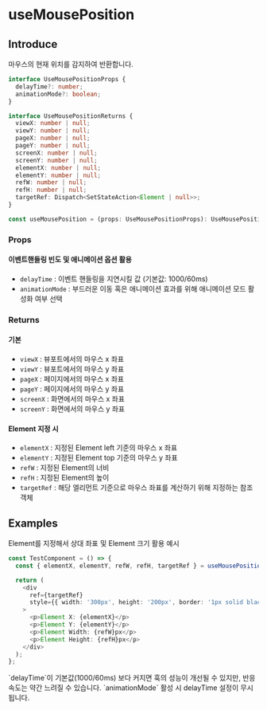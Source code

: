 # useMousePosition

## Introduce

마우스의 현재 위치를 감지하여 반환합니다.

```ts
interface UseMousePositionProps {
  delayTime?: number;
  animationMode?: boolean;
}

interface UseMousePositionReturns {
  viewX: number | null;
  viewY: number | null;
  pageX: number | null;
  pageY: number | null;
  screenX: number | null;
  screenY: number | null;
  elementX: number | null;
  elementY: number | null;
  refW: number | null;
  refH: number | null;
  targetRef: Dispatch<SetStateAction<Element | null>>;
}

const useMousePosition = (props: UseMousePositionProps): UseMousePositionReturns
```

### Props

#### 이벤트핸들링 빈도 및 애니메이션 옵션 활용

- `delayTime` : 이벤트 핸들링을 지연시킬 값 (기본값: 1000/60ms)
- `animationMode` : 부드러운 이동 혹은 애니메이션 효과를 위해 애니메이션 모드 활성화 여부 선택

### Returns

#### 기본

- `viewX` : 뷰포트에서의 마우스 x 좌표
- `viewY` : 뷰포트에서의 마우스 y 좌표
- `pageX` : 페이지에서의 마우스 x 좌표
- `pageY` : 페이지에서의 마우스 y 좌표
- `screenX` : 화면에서의 마우스 x 좌표
- `screenY` : 화면에서의 마우스 y 좌표

#### Element 지정 시 

- `elementX` : 지정된 Element left 기준의 마우스 x 좌표
- `elementY` : 지정된 Element top 기준의 마우스 y 좌표
- `refW` : 지정된 Element의 너비
- `refH` : 지정된 Element의 높이
- `targetRef` : 해당 엘리먼트 기준으로 마우스 좌표를 계산하기 위해 지정하는 참조 객체

## Examples

Element를 지정해서 상대 좌표 및 Element 크기 활용 예시

```ts copy filename="TestComponent.tsx" /targetRef/
const TestComponent = () => {
  const { elementX, elementY, refW, refH, targetRef } = useMousePosition({ delayTime: 100 });

  return (
    <div
      ref={targetRef}
      style={{ width: '300px', height: '200px', border: '1px solid black' }}
    >
      <p>Element X: {elementX}</p>
      <p>Element Y: {elementY}</p>
      <p>Element Width: {refW}px</p>
      <p>Element Height: {refH}px</p>
    </div>
  );
};
```


<Callout type="info">
  `delayTime`이 기본값(1000/60ms) 보다 커지면 훅의 성능이 개선될 수 있지만, 반응
  속도는 약간 느려질 수 있습니다.
</Callout>

<Callout type="warning">
  `animationMode` 활성 시 delayTime 설정이 무시됩니다.
</Callout>
